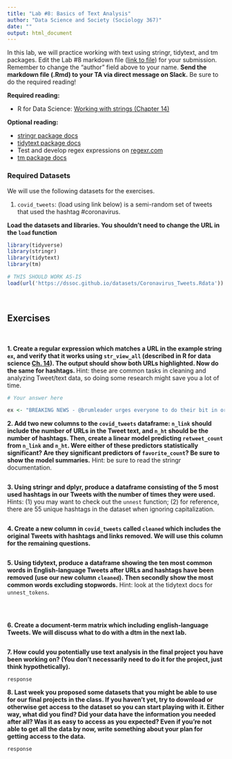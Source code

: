 ```yaml
---
title: "Lab #8: Basics of Text Analysis"
author: "Data Science and Society (Sociology 367)"
date: ""
output: html_document
---
```


In this lab, we will practice working with text using stringr, tidytext, and tm packages. Edit the Lab #8 markdown file ([link to file](https://github.com/dssoc/dssoc.github.io/raw/master/assignments/Lab_8.Rmd)) for your submission. Remember to change the "author" field above to your name. **Send the markdown file (.Rmd) to your TA via direct message on Slack.** Be sure to do the required reading!

**Required reading:** 

* R for Data Science: [Working with strings (Chapter 14)](https://r4ds.had.co.nz/strings.html)


**Optional reading:** 

* [stringr package docs](https://www.rdocumentation.org/packages/stringr/versions/1.4.0)
* [tidytext package docs](https://www.rdocumentation.org/packages/tidytext/versions/0.2.6)
* Test and develop regex expressions on [regexr.com](https://regexr.com/)
* [tm package docs](https://cran.r-project.org/web/packages/tm/tm.pdf)




### Required Datasets

We will use the following datasets for the exercises.

(1) `covid_tweets`: (load using link below) is a semi-random set of tweets that used the hashtag #coronavirus.


**Load the datasets and libraries. You shouldn't need to change the URL in the `load` function**
```r
library(tidyverse)
library(stringr)
library(tidytext)
library(tm)

# THIS SHOULD WORK AS-IS
load(url('https://dssoc.github.io/datasets/Coronavirus_Tweets.Rdata'))
```
<br/>



## Exercises
<br/>

**1. Create a regular expression which matches a URL in the example string `ex`, and verify that it works using `str_view_all` (described in R for data science [Ch. 14](https://r4ds.had.co.nz/strings.html)). The output should show both URLs highlighted. Now do the same for hashtags. **
Hint: these are common tasks in cleaning and analyzing Tweet/text data, so doing some research might save you a lot of time.
```r
# Your answer here

ex <- "BREAKING NEWS - @brumleader urges everyone to do their bit in order to tackle the threat posed by rising coronavirus case numbers in city. Full statement here:\n\nhttps://t.co/3tbc6xcRFP\n\n#KeepBrumSafe\n#Btogether\n#COVID19\n#Coronavirus https://t.co/mo5bPUgGgC"

```
**2. Add two new columns to the `covid_tweets` dataframe: `n_link` should include the number of URLs in the Tweet text, and `n_ht` should be the number of hashtags. Then, create a linear model predicting `retweet_count` from `n_link` and `n_ht`.  Were either of these predictors statistically significant? Are they significant predictors of `favorite_count`? Be sure to show the model summaries.**
Hint: be sure to read the stringr documentation.
```r

```



**3. Using stringr and dplyr, produce a dataframe consisting of the 5 most used hashtags in our Tweets with the number of times they were used.**
Hints: (1) you may want to check out the `unnest` function; (2) for reference, there are 55 unique hashtags in the dataset when ignoring capitalization.
```r

```


**4. Create a new column in `covid_tweets` called `cleaned` which includes the original Tweets with hashtags and links removed. We will use this column for the remaining questions.** 
```r

```



**5. Using tidytext, produce a dataframe showing the ten most common words in English-language Tweets after URLs and hashtags have been removed (use our new column `cleaned`). Then secondly show the most common words excluding stopwords.**
Hint: look at the tidytext docs for `unnest_tokens`.
```r

```
<br/>


**6. Create a document-term matrix which including english-language Tweets. We will discuss what to do with a dtm in the next lab.**
```r

```


**7. How could you potentially use text analysis in the final project you have been working on? (You don't necessarily need to do it for the project, just think hypothetically).**
```
response
```

**8. Last week you proposed some datasets that you might be able to use for our final projects in the class. If you haven't yet, try to download or otherwise get access to the dataset so you can start playing with it. Either way, what did you find? Did your data have the information you needed after all? Was it as easy to access as you expected? Even if you're not able to get all the data by now, write something about your plan for getting access to the data.**
```
response
```




